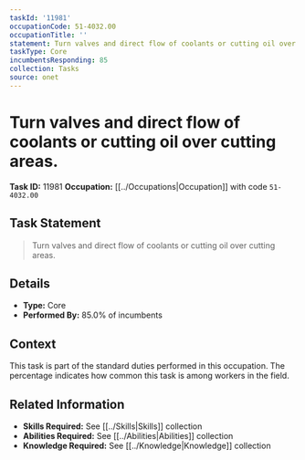 ```yaml
---
taskId: '11981'
occupationCode: 51-4032.00
occupationTitle: ''
statement: Turn valves and direct flow of coolants or cutting oil over cutting areas.
taskType: Core
incumbentsResponding: 85
collection: Tasks
source: onet
---
```

# Turn valves and direct flow of coolants or cutting oil over cutting areas.

**Task ID:** 11981
**Occupation:** [[../Occupations|Occupation]] with code `51-4032.00`

## Task Statement

> Turn valves and direct flow of coolants or cutting oil over cutting areas.

## Details

- **Type:** Core
- **Performed By:** 85.0% of incumbents

## Context

This task is part of the standard duties performed in this occupation. The percentage indicates how common this task is among workers in the field.

## Related Information

- **Skills Required:** See [[../Skills|Skills]] collection
- **Abilities Required:** See [[../Abilities|Abilities]] collection
- **Knowledge Required:** See [[../Knowledge|Knowledge]] collection

